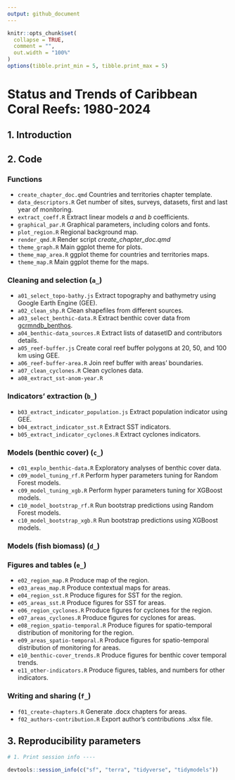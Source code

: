 ```yaml
---
output: github_document
---
```


<!-- README.md is generated from README.Rmd. Please edit that file -->

```r
knitr::opts_chunk$set(
  collapse = TRUE,
  comment = "",
  out.width = "100%"
)
options(tibble.print_min = 5, tibble.print_max = 5)
```

# **Status and Trends of Caribbean Coral Reefs: 1980-2024**


## 1. Introduction

## 2. Code

### Functions

* `create_chapter_doc.qmd` Countries and territories chapter template.
* `data_descriptors.R` Get number of sites, surveys, datasets, first and last year of monitoring.
* `extract_coeff.R` Extract linear models _a_ and _b_ coefficients.
* `graphical_par.R` Graphical parameters, including colors and fonts.
* `plot_region.R` Regional background map.
* `render_qmd.R` Render script _create_chapter_doc.qmd_
* `theme_graph.R` Main ggplot theme for plots.
* `theme_map_area.R` ggplot theme for countries and territories maps.
* `theme_map.R` Main ggplot theme for the maps.

### Cleaning and selection (`a_`)

* `a01_select_topo-bathy.js` Extract topography and bathymetry using Google Earth Engine (GEE).
* `a02_clean_shp.R` Clean shapefiles from different sources.
* `a03_select_benthic-data.R` Extract benthic cover data from [gcrmndb_benthos](https://github.com/GCRMN/gcrmndb_benthos).
* `a04_benthic-data_sources.R` Extract lists of datasetID and contributors details.
* `a05_reef-buffer.js` Create coral reef buffer polygons at 20, 50, and 100 km using GEE.
* `a06_reef-buffer-area.R` Join reef buffer with areas' boundaries.
* `a07_clean_cyclones.R` Clean cyclones data.
* `a08_extract_sst-anom-year.R`

### Indicators' extraction (`b_`)

* `b03_extract_indicator_population.js` Extract population indicator using GEE.
* `b04_extract_indicator_sst.R` Extract SST indicators.
* `b05_extract_indicator_cyclones.R` Extract cyclones indicators.

### Models (benthic cover) (`c_`)

* `c01_explo_benthic-data.R` Exploratory analyses of benthic cover data.
* `c09_model_tuning_rf.R` Perform hyper parameters tuning for Random Forest models.
* `c09_model_tuning_xgb.R` Perform hyper parameters tuning for XGBoost models.
* `c10_model_bootstrap_rf.R` Run bootstrap predictions using Random Forest models.
* `c10_model_bootstrap_xgb.R` Run bootstrap predictions using XGBoost models.

### Models (fish biomass) (`d_`)


### Figures and tables (`e_`)

* `e02_region_map.R` Produce map of the region.
* `e03_areas_map.R` Produce contextual maps for areas.
* `e04_region_sst.R` Produce figures for SST for the region.
* `e05_areas_sst.R` Produce figures for SST for areas.
* `e06_region_cyclones.R` Produce figures for cyclones for the region.
* `e07_areas_cyclones.R` Produce figures for cyclones for areas.
* `e08_region_spatio-temporal.R` Produce figures for spatio-temporal distribution of monitoring for the region.
* `e09_areas_spatio-temporal.R` Produce figures for spatio-temporal distribution of monitoring for areas.
* `e10_benthic-cover_trends.R` Produce figures for benthic cover temporal trends.
* `e11_other-indicators.R` Produce figures, tables, and numbers for other indicators.

### Writing and sharing (`f_`)

* `f01_create-chapters.R` Generate .docx chapters for areas.
* `f02_authors-contribution.R` Export author's contributions .xlsx file. 

## 3. Reproducibility parameters

```r

# 1. Print session info ----

devtools::session_info(c("sf", "terra", "tidyverse", "tidymodels"))

```
